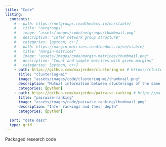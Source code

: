```yaml
---
title: "Code"
listing:
  contents: 
    # - path: https://netgroups.readthedocs.io/en/stable/
    #   title: "netgroups"
    #   image: "assets/images/code/netgroups/thumbnail.png"
    #   description: "Infer network group structure"
    #   categories: [python, c++]
    # - path: https://margin-matrices.readthedocs.io/en/stable/
    #   title: "margin-matrices"
    #   image: "assets/images/code/margin-matrices/thumbnail.png"
    #   description: "Count and sample matrices with given margins"
    #   categories: [python, c++]
    - path: https://github.com/maxjerdee/clustering-mi # https://clustering-mi.readthedocs.io/en/stable/
      title: "clustering-mi"
      image: "assets/images/code/clustering-mi/thumbnail.png"
      description: "Mutual information between clusterings of the same objects"
      categories: [python]
    - path: https://github.com/maxjerdee/pairwise-ranking # https://pairwise-ranking.readthedocs.io/en/latest/
      title: "pairwise-ranking"
      image: "assets/images/code/pairwise-ranking/thumbnail.png"
      description: "Infer rankings and their depth"
      categories: [python]

  sort: "date desc"
  type: grid
---
```


Packaged research code